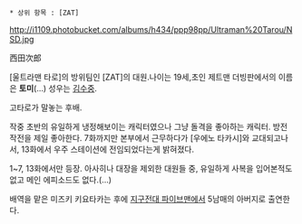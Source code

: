  * 상위 항목 : [ZAT]

http://i1109.photobucket.com/albums/h434/ppp98pp/Ultraman%20Tarou/NSD.jpg

西田次郎

[울트라맨 타로]의 방위팀인 [ZAT]의 대원.나이는 19세,초인 제트맨 더빙판에서의 이름은 '''토미'''(...) 성우는 [[김수중]].

고타로가 말놓는 후배.

작중 초반의 유일하게 냉정해보이는 캐릭터였으나 그냥 돌격을 좋아하는 캐릭터. 방전 작전을 제일 좋아한다. 7화까지만 본부에서 근무하다가 [우에노 타카시]와 교대되고나서, 13화에서 우주 스테이션에 전임되었다는게 밝혀졌다.

1~7, 13화에서만 등장. 아사히나 대장을 제외한 대원들 중, 유일하게 사복을 입어본적도 없고 메인 에피소드도 없다.(...)

배역을 맡은 미즈키 키요타카는 후에 [[지구전대 파이브맨]]에서 5남매의 아버지로 출연한다.
